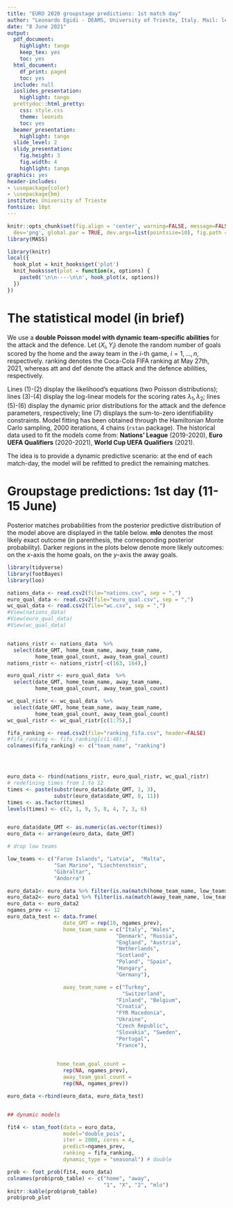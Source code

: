```yaml
---
title: "EURO 2020 groupstage predictions: 1st match day"
author: "Leonardo Egidi - DEAMS, University of Trieste, Italy. Mail: legidi@units.it"
date: "8 June 2021"
output:
  pdf_document:
    highlight: tango
    keep_tex: yes
    toc: yes
  html_document:
    df_print: paged
    toc: yes
  include: null
  ioslides_presentation:
    highlight: tango
  prettydoc::html_pretty:
    css: style.css
    theme: leonids
    toc: yes
  beamer_presentation:
    highlight: tango
  slide_level: 2
  slidy_presentation:
    fig.height: 3
    fig.width: 4
    highlight: tango
graphics: yes
header-includes:
- \usepackage{color}
- \usepackage{bm}
institute: University of Trieste
fontsize: 10pt
---
```

```r
knitr::opts_chunk$set(fig.align = 'center', warning=FALSE, message=FALSE, fig.asp=0.625, fig.height =10, fig.width = 8, out.width='750px', dpi=200, 
  dev='png', global.par = TRUE, dev.args=list(pointsize=10), fig.path = 'figs/')
library(MASS)
```
```r
library(knitr)
local({
  hook_plot = knit_hooks$get('plot')
  knit_hooks$set(plot = function(x, options) {
    paste0('\n\n----\n\n', hook_plot(x, options))
  })
})
```

# The statistical model (in brief)

We use a **double Poisson model with dynamic team-specific abilities** for the attack and the defence. Let $(X_{i}, Y_{i})$ denote the random number of goals scored by the home and the away team in the $i$-th game, $i=1,\ldots,n$, respectively. $\mathsf{ranking}$ denotes the Coca-Cola FIFA ranking at May 27th, 2021, whereas att and def denote the attack and the defence abilities, respectively.


\begin{align}
X_i| \lambda_{1i} &\sim \text{Poisson}(\lambda_{1i}),\\
Y_i|\lambda_{2i} &\sim \text{Poisson}(\lambda_{2i}),  \\
\log(\lambda_{1i}) &=\  \text{home} + \text{att}_{h_i, t}+ \text{def}_{a_i,t} + \frac{\gamma}{2}(\mathsf{ranking}_{h_i}-\mathsf{ranking}_{a_i}) \\
\log(\lambda_{2i}) & =\    \text{att}_{a_i,t} + \text{def}_{h_i,t} - \frac{\gamma}{2}(\mathsf{ranking}_{h_i}-\mathsf{ranking}_{a_i}), \ \ i=1,\ldots,n\ (\text{matches}), \\
\text{att}_{k, t} &\sim \ \mathcal{N}(\text{att}_{k, t-1}, \sigma^2), \\
\text{def}_{k, t} &\sim \  \mathcal{N}(\text{def}_{k, t-1}, \sigma^2),\\
\sum_{k=1}^{n_t} \text{att}_{k, }&=0, \  \sum_{k=1}^{n_t}\text{def}_{k, }=0, \ \ k=1,\ldots n_t \ (\text{teams}), \  t=1,\ldots, T \ (\text{times}).
\label{eq:scoring_rue}
\end{align}

Lines (1)-(2) display the likelihood's equations (two Poisson distributions); lines (3)-(4) display the log-linear models for the scoring rates $\lambda_{1}, \lambda_{2}$; lines (5)-(6) display the dynamic prior distributions for the attack and the defence parameters, respectively; line (7) displays the sum-to-zero identifiability constraints. Model fitting has been obtained through the Hamiltonian Monte Carlo sampling, 2000 iterations, 4 chains (```rstan``` package). The historical data used to fit the models come from: **Nations' League** (2019-2020), **Euro UEFA Qualifiers** (2020-2021), **World Cup UEFA Qualifiers** (2021).

The idea is to provide a dynamic predictive scenario: at the end of each match-day, the model will be refitted  to predict the remaining matches.

<!-- # Estimated attack/defence abilities -->

<!-- In the plot below we display the posterior intervals for the **attack** (red) and **defence** (blue) abilities estimated through the training set matches: the higher the attack and the lower the defence values for a given team, and the better is the estimated overall team's ability. -->

<!-- ```{r data, echo = FALSE, eval = TRUE, fig.height=26} -->
<!--  poisson -->
<!-- #foot_abilities(fit4, euro_data) -->
<!-- #log_lik_4 <- extract_log_lik(fit4) -->
<!-- #loo4 <- loo(fit4) -->


<!-- foot_abilities(fit4, euro_data) -->


<!-- ``` -->


# Groupstage predictions: 1st day (11-15 June)

Posterior  matches probabilities from the posterior predictive distribution of the model above are displayed in the table below. **mlo** denotes the most likely exact outcome (in parenthesis, the corresponding posterior probability). Darker regions in the plots below denote more likely outcomes: on the $x$-axis the home goals, on the $y$-axis the away goals. 

```r
library(tidyverse)
library(footBayes)
library(loo)

nations_data <- read.csv2(file="nations.csv", sep = ",")
euro_qual_data <- read.csv2(file="euro_qual.csv", sep = ",")
wc_qual_data <- read.csv2(file="wc.csv", sep = ",")
#View(nations_data)
#View(euro_qual_data)
#View(wc_qual_data)


nations_ristr <- nations_data  %>%
  select(date_GMT, home_team_name, away_team_name,
         home_team_goal_count, away_team_goal_count)
nations_ristr <- nations_ristr[-c(163, 164),]

euro_qual_ristr <- euro_qual_data  %>%
  select(date_GMT, home_team_name, away_team_name,
         home_team_goal_count, away_team_goal_count)

wc_qual_ristr <- wc_qual_data  %>%
  select(date_GMT, home_team_name, away_team_name,
         home_team_goal_count, away_team_goal_count)
wc_qual_ristr <- wc_qual_ristr[c(1:75),]

fifa_ranking <- read.csv2(file="ranking_fifa.csv", header=FALSE)
#fifa_ranking <- fifa_ranking[c(1:48),]
colnames(fifa_ranking) <- c("team_name", "ranking")




euro_data <- rbind(nations_ristr, euro_qual_ristr, wc_qual_ristr)
# redefining times from 1 to 12
times <- paste(substr(euro_data$date_GMT, 1, 3),
               substr(euro_data$date_GMT, 8, 11))
times <- as.factor(times)
levels(times) <- c(2, 1, 9, 5, 8, 4, 7, 3, 6)


euro_data$date_GMT <- as.numeric(as.vector(times))
euro_data <- arrange(euro_data, date_GMT)

# drop low teams

low_teams <- c("Faroe Islands", "Latvia",  "Malta",
               "San Marino", "Liechtenstein", 
               "Gibraltar",
               "Andorra")

euro_data1<- euro_data %>% filter(is.na(match(home_team_name, low_teams)))
euro_data2<- euro_data1 %>% filter(is.na(match(away_team_name, low_teams)))
euro_data <- euro_data2
ngames_prev <- 12
euro_data_test <- data.frame(
                  date_GMT = rep(10, ngames_prev),
                  home_team_name = c("Italy", "Wales",
                                   "Denmark", "Russia",
                                   "England", "Austria",
                                   "Netherlands", 
                                   "Scotland",
                                   "Poland", "Spain",
                                   "Hungary", 
                                   "Germany"),

                  away_team_name = c("Turkey", 
                                     "Switzerland",
                                   "Finland", "Belgium",
                                   "Croatia", 
                                   "FYR Macedonia",
                                   "Ukraine", 
                                   "Czech Republic",
                                   "Slovakia", "Sweden",
                                   "Portugal", 
                                   "France"),

                  
                home_team_goal_count = 
                  rep(NA, ngames_prev),
                  away_team_goal_count = 
                  rep(NA, ngames_prev))

euro_data <-rbind(euro_data, euro_data_test)


## dynamic models

fit4 <- stan_foot(data = euro_data,
                  model="double_pois",
                  iter = 2000, cores = 4, 
                  predict=ngames_prev,
                  ranking = fifa_ranking,
                  dynamic_type = "seasonal") # double

prob <- foot_prob(fit4, euro_data)
colnames(prob$prob_table) <- c("home", "away",
                               "1", "X", "2", "mlo")
knitr::kable(prob$prob_table)
prob$prob_plot
```